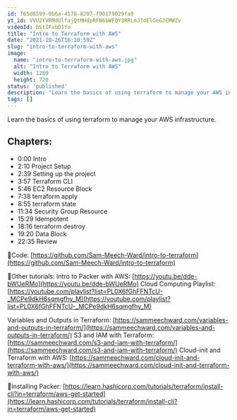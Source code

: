 ```yaml
---
id: f65d8599-0b6a-4178-8207-f90179029fa9
yt_id: VVU2YVRMdUlfajQtMHdpRFN6bWFQY3RRLmJTdElGeGJEMWZv
videoId: bStIFxbD1fo
title: "Intro to Terraform with AWS"
date: "2021-10-26T16:10:59Z"
slug: "intro-to-terraform-with-aws"
image: 
  name: "intro-to-terraform-with-aws.jpg"
  alt: "Intro to Terraform with AWS"
  width: 1280
  height: 720
status: 'published'
description: "Learn the basics of using terraform to manage your AWS infrastructure."
tags: []
---
```


Learn the basics of using terraform to manage your AWS infrastructure.


## Chapters:

* 0:00​ Intro
* 2:10 Project Setup
* 2:39 Setting up the project
* 3:57 Terraform CLI
* 5:46 EC2 Resource Block
* 7:38 terraform apply
* 8:55 terraform state
* 11:34 Security Group Resource
* 15:29 Idempotent
* 18:16 terraform destroy
* 19:20 Data Block
* 22:35 Review

🔗Code:
[https://github.com/Sam-Meech-Ward/intro-to-terraform](https://github.com/Sam-Meech-Ward/intro-to-terraform)

🔗Other tutorials:
Intro to Packer with AWS: [https://youtu.be/dde-bWUeRMo](https://youtu.be/dde-bWUeRMo)
Cloud Computing Playlist: [https://youtube.com/playlist?list=PL0X6fGhFFNTcU-_MCPe9dkH6sqmgfhy_M](https://youtube.com/playlist?list=PL0X6fGhFFNTcU-_MCPe9dkH6sqmgfhy_M)

Variables and Outputs in Terraform: [https://sammeechward.com/variables-and-outputs-in-terraform/](https://sammeechward.com/variables-and-outputs-in-terraform/)
S3 and IAM with Terraform: [https://sammeechward.com/s3-and-iam-with-terraform/](https://sammeechward.com/s3-and-iam-with-terraform/)
Cloud-init and Terraform with AWS: [https://sammeechward.com/cloud-init-and-terraform-with-aws/](https://sammeechward.com/cloud-init-and-terraform-with-aws/)

🔗Installing Packer:
[https://learn.hashicorp.com/tutorials/terraform/install-cli?in=terraform/aws-get-started](https://learn.hashicorp.com/tutorials/terraform/install-cli?in=terraform/aws-get-started)


